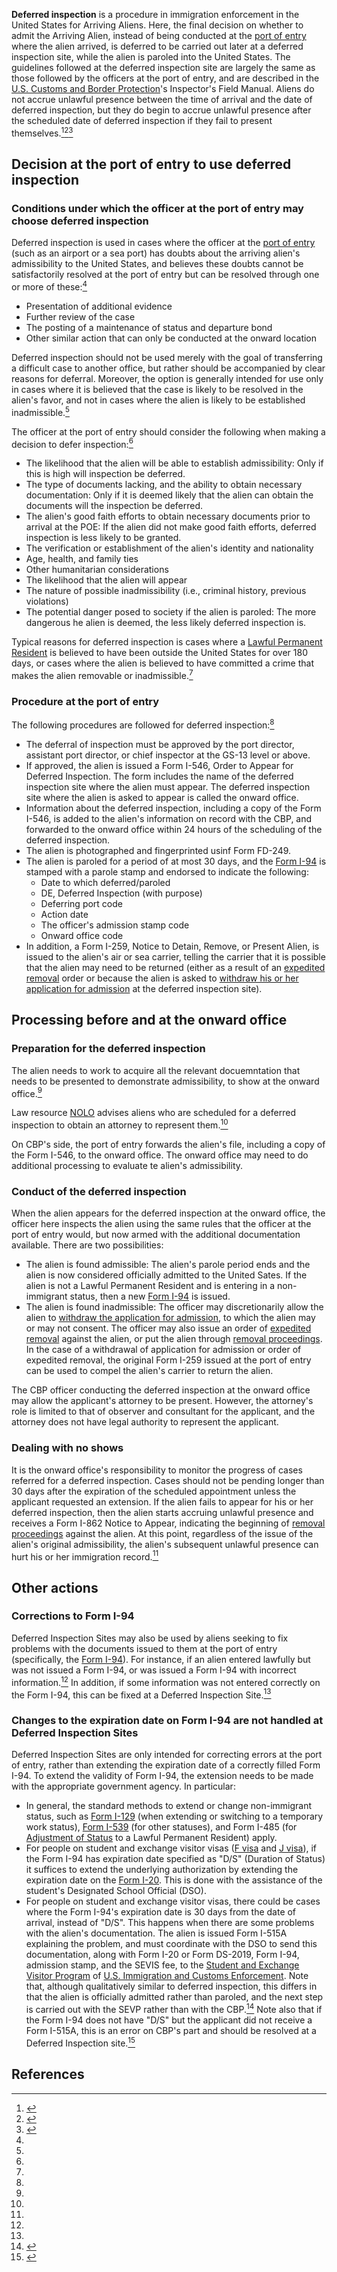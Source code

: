 '''Deferred inspection''' is a procedure in immigration enforcement in the United States for Arriving Aliens. Here, the final decision on whether to admit the Arriving Alien, instead of being conducted at the [[port of entry]] where the alien arrived, is deferred to be carried out later at a deferred inspection site, while the alien is paroled into the United States. The guidelines followed at the deferred inspection site are largely the same as those followed by the officers at the port of entry, and are described in the [[U.S. Customs and Border Protection]]'s Inspector's Field Manual. Aliens do not accrue unlawful presence between the time of arrival and the date of deferred inspection, but they do begin to accrue unlawful presence after the scheduled date of deferred inspection if they fail to present themselves.<ref name=ifm>{{cite web|url = http://foiarr.cbp.gov/streamingWord.asp?j=237|title = Inspector's Field Manual, Chapter 17. Inadmissible Aliens|accessdate = February 16, 2016}}</ref><ref name=nolo>{{cite web|url = http://www.nolo.com/legal-encyclopedia/returning-green-card-holders-how-handle-deferred-inspection-appointment.html|title = Returning Green Card Holders: How to Handle a Deferred Inspection Appointment. If your green card doesn't work to get you back into the U.S. after foreign travel, you may need to attend a Deferred Inspection appointment.|last = Jackson|first = Sara|publisher = [[NOLO]]|accessdate = February 18, 2016}}</ref><ref name=cbp>{{cite web|url = http://www.cbp.gov/contact/deferred-inspection/overview-deferred-inspection|title = Deferred Inspection|publisher = [[U.S. Customs and Border Protection]]|accessdate = February 18, 2016}}</ref>

== Decision at the port of entry to use deferred inspection ==

=== Conditions under which the officer at the port of entry may choose deferred inspection ===

Deferred inspection is used in cases where the officer at the [[port of entry]] (such as an airport or a sea port) has doubts about the arriving alien's admissibility to the United States, and believes these doubts cannot be satisfactorily resolved at the port of entry but can be resolved through one or more of these:<ref name=ifm/>

* Presentation of additional evidence
* Further review of the case
* The posting of a maintenance of status and departure bond
* Other similar action that can only be conducted at the onward location

Deferred inspection should not be used merely with the goal of transferring a difficult case to another office, but rather should be accompanied by clear reasons for deferral. Moreover, the option is generally intended for use only in cases where it is believed that the case is likely to be resolved in the alien's favor, and not in cases where the alien is likely to be established inadmissible.<ref name=ifm/>

The officer at the port of entry should consider the following when making a decision to defer inspection:<ref name=ifm/>

* The likelihood that the alien will be able to establish admissibility: Only if this is high will inspection be deferred.
* The type of documents lacking, and the ability to obtain necessary documentation: Only if it is deemed likely that the alien can obtain the documents will the inspection be deferred.
* The alien's good faith efforts to obtain necessary documents prior to arrival at the POE: If the alien did not make good faith efforts, deferred inspection is less likely to be granted.
* The verification or establishment of the alien's identity and nationality
* Age, health, and family ties
* Other humanitarian considerations
* The likelihood that the alien will appear
* The nature of possible inadmissibility (i.e., criminal history, previous violations)
* The potential danger posed to society if the alien is paroled: The more dangerous he alien is deemed, the less likely deferred inspection is.

Typical reasons for deferred inspection is cases where a [[Lawful Permanent Resident]] is believed to have been outside the United States for over 180 days, or cases where the alien is believed to have committed a crime that makes the alien removable or inadmissible.<ref name=nolo/>

=== Procedure at the port of entry ===

The following procedures are followed for deferred inspection:<ref name=ifm/>

* The deferral of inspection must be approved by the port director, assistant port director, or chief inspector at the GS-13 level or above.
* If approved, the alien is issued a Form I-546, Order to Appear for Deferred Inspection. The form includes the name of the deferred inspection site where the alien must appear. The deferred inspection site where the alien is asked to appear is called the onward office.
* Information about the deferred inspection, including a copy of the Form I-546, is added to the alien's information on record with the CBP, and forwarded to the onward office within 24 hours of the scheduling of the deferred inspection.
* The alien is photographed and fingerprinted usinf Form FD-249.
* The alien is paroled for a period of at most 30 days, and the [[Form I-94]] is stamped with a parole stamp and endorsed to indicate the following:
** Date to which deferred/paroled
** DE, Deferred Inspection (with purpose)
** Deferring port code
** Action date
** The officer's admission stamp code
** Onward office code
* In addition, a Form I-259, Notice to Detain, Remove, or Present Alien, is issued to the alien's air or sea carrier, telling the carrier that it is possible that the alien may need to be returned (either as a result of an [[expedited removal]] order or because the alien is asked to [[withdrawal of application for admission|withdraw his or her application for admission]] at the deferred inspection site).

== Processing before and at the onward office ==

=== Preparation for the deferred inspection ===

The alien needs to work to acquire all the relevant docuemntation that needs to be presented to demonstrate admissibility, to show at the onward office.<ref name=ifm/>

Law resource [[NOLO]] advises aliens who are scheduled for a deferred inspection to obtain an attorney to represent them.<ref name=nolo/>

On CBP's side, the port of entry forwards the alien's file, including a copy of the Form I-546, to the onward office. The onward office may need to do additional processing to evaluate te alien's admissibility.

=== Conduct of the deferred inspection ===

When the alien appears for the deferred inspection at the onward office, the officer here inspects the alien using the same rules that the officer at the port of entry would, but now armed with the additional documentation available. There are two possibilities:

* The alien is found admissible: The alien's parole period ends and the alien is now considered officially admitted to the United Sates. If the alien is not a Lawful Permanent Resident and is entering in a non-immigrant status, then a new [[Form I-94]] is issued.
* The alien is found inadmissible: The officer may discretionarily allow the alien to [[withdrawal of application for admission|withdraw the application for admission]], to which the alien may or may not consent. The officer may also issue an order of [[expedited removal]] against the alien, or put the alien through [[removal proceedings]]. In the case of a withdrawal of application for admission or order of expedited removal, the original Form I-259 issued at the port of entry can be used to compel the alien's carrier to return the alien.

The CBP officer conducting the deferred inspection at the onward office may allow the applicant's attorney to be present. However, the attorney's role is limited to that of observer and consultant for the applicant, and the attorney does not have legal authority to represent the applicant.

=== Dealing with no shows ===

It is the onward office's responsibility to monitor the progress of cases referred for a deferred inspection. Cases should not be pending longer than 30 days after the expiration of the scheduled appointment unless the applicant requested an extension. If the alien fails to appear for his or her deferred inspection, then the alien starts accruing unlawful presence and receives a Form I-862 Notice to Appear, indicating the beginning of [[removal proceedings]] against the alien. At this point, regardless of the issue of the alien's original admissibility, the alien's subsequent unlawful presence can hurt his or her immigration record.<ref name=ifm/>

== Other actions ==

=== Corrections to Form I-94 ===

Deferred Inspection Sites may also be used by aliens seeking to fix problems with the documents issued to them at the port of entry (specifically, the [[Form I-94]]). For instance, if an alien entered lawfully but was not issued a Form I-94, or was issued a Form I-94 with incorrect information.<ref name=cbp/> In addition, if some information was not entered correctly on the Form I-94, this can be fixed at a Deferred Inspection Site.<ref name=nafsa/>

=== Changes to the expiration date on Form I-94 are not handled at Deferred Inspection Sites ===

Deferred Inspection Sites are only intended for correcting errors at the port of entry, rather than extending the expiration date of a correctly filled Form I-94. To extend the validity of Form I-94, the extension needs to be made with the appropriate government agency. In particular:

* In general, the standard methods to extend or change non-immigrant status, such as [[Form I-129]] (when extending or switching to a temporary work status), [[Form I-539]] (for other statuses), and Form I-485 (for [[Adjustment of Status]] to a Lawful Permanent Resident) apply.
* For people on student and exchange visitor visas ([[F visa]] and [[J visa]]), if the Form I-94 has expiration date specified as "D/S" (Duration of Status) it suffices to extend the underlying authorization by extending the expiration date on the [[I-20 (form)|Form I-20]]. This is done with the assistance of the student's Designated School Official (DSO).
* For people on student and exchange visitor visas, there could be cases where the Form I-94's expiration date is 30 days from the date of arrival, instead of "D/S". This happens when there are some problems with the alien's documentation. The alien is issued Form I-515A explaining the problem, and must coordinate with the DSO to send this documentation, along with Form I-20 or Form DS-2019, Form I-94, admission stamp, and the SEVIS fee, to the [[Student and Exchange Visitor Program]] of [[U.S. Immigration and Customs Enforcement]]. Note that, although qualitatively similar to deferred inspection, this differs in that the alien is officially admitted rather than paroled, and the next step is carried out with the SEVP rather than with the CBP.<ref>{{cite web|url = https://studyinthestates.dhs.gov/what-is-a-form-i-515a|title = What is a Form I-515A?|publisher = [[U.S. Department of Homeland Security]]|accessdate = February 18, 2016}}</ref> Note also that if the Form I-94 does not have "D/S" but the applicant did not receive a Form I-515A, this is an error on CBP's part and should be resolved at a Deferred Inspection site.<ref name=nafsa>{{Cite web|url = http://www.nafsa.org/uploadedFiles/Chez_NAFSA/Find_Resources/Supporting_International_Students_And_Scholars/Committee_Updates/ISSRP/cbp_cal_51214.pdf|title = Questions and Discussion Topics. U.S. Customs and Border Protection -- NAFSA Liaison Call|date = May 21, 2014|accessdate = February 18, 2016}}</ref>

== References ==

{{reflist}}